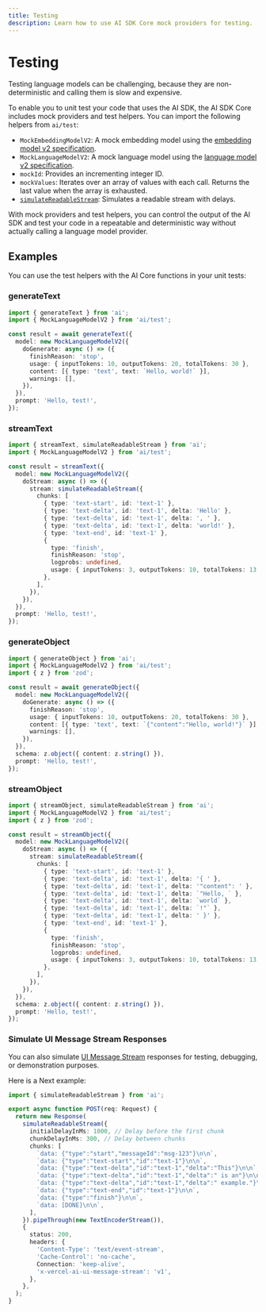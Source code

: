 ---
title: Testing
description: Learn how to use AI SDK Core mock providers for testing.
---

# Testing

Testing language models can be challenging, because they are non-deterministic
and calling them is slow and expensive.

To enable you to unit test your code that uses the AI SDK, the AI SDK Core
includes mock providers and test helpers. You can import the following helpers from `ai/test`:

- `MockEmbeddingModelV2`: A mock embedding model using the [embedding model v2 specification](https://github.com/vercel/ai/blob/v5/packages/provider/src/embedding-model/v2/embedding-model-v2.ts).
- `MockLanguageModelV2`: A mock language model using the [language model v2 specification](https://github.com/vercel/ai/blob/v5/packages/provider/src/language-model/v2/language-model-v2.ts).
- `mockId`: Provides an incrementing integer ID.
- `mockValues`: Iterates over an array of values with each call. Returns the last value when the array is exhausted.
- [`simulateReadableStream`](/docs/reference/ai-sdk-core/simulate-readable-stream): Simulates a readable stream with delays.

With mock providers and test helpers, you can control the output of the AI SDK
and test your code in a repeatable and deterministic way without actually calling
a language model provider.

## Examples

You can use the test helpers with the AI Core functions in your unit tests:

### generateText

```ts
import { generateText } from 'ai';
import { MockLanguageModelV2 } from 'ai/test';

const result = await generateText({
  model: new MockLanguageModelV2({
    doGenerate: async () => ({
      finishReason: 'stop',
      usage: { inputTokens: 10, outputTokens: 20, totalTokens: 30 },
      content: [{ type: 'text', text: `Hello, world!` }],
      warnings: [],
    }),
  }),
  prompt: 'Hello, test!',
});
```

### streamText

```ts
import { streamText, simulateReadableStream } from 'ai';
import { MockLanguageModelV2 } from 'ai/test';

const result = streamText({
  model: new MockLanguageModelV2({
    doStream: async () => ({
      stream: simulateReadableStream({
        chunks: [
          { type: 'text-start', id: 'text-1' },
          { type: 'text-delta', id: 'text-1', delta: 'Hello' },
          { type: 'text-delta', id: 'text-1', delta: ', ' },
          { type: 'text-delta', id: 'text-1', delta: 'world!' },
          { type: 'text-end', id: 'text-1' },
          {
            type: 'finish',
            finishReason: 'stop',
            logprobs: undefined,
            usage: { inputTokens: 3, outputTokens: 10, totalTokens: 13 },
          },
        ],
      }),
    }),
  }),
  prompt: 'Hello, test!',
});
```

### generateObject

```ts
import { generateObject } from 'ai';
import { MockLanguageModelV2 } from 'ai/test';
import { z } from 'zod';

const result = await generateObject({
  model: new MockLanguageModelV2({
    doGenerate: async () => ({
      finishReason: 'stop',
      usage: { inputTokens: 10, outputTokens: 20, totalTokens: 30 },
      content: [{ type: 'text', text: `{"content":"Hello, world!"}` }],
      warnings: [],
    }),
  }),
  schema: z.object({ content: z.string() }),
  prompt: 'Hello, test!',
});
```

### streamObject

```ts
import { streamObject, simulateReadableStream } from 'ai';
import { MockLanguageModelV2 } from 'ai/test';
import { z } from 'zod';

const result = streamObject({
  model: new MockLanguageModelV2({
    doStream: async () => ({
      stream: simulateReadableStream({
        chunks: [
          { type: 'text-start', id: 'text-1' },
          { type: 'text-delta', id: 'text-1', delta: '{ ' },
          { type: 'text-delta', id: 'text-1', delta: '"content": ' },
          { type: 'text-delta', id: 'text-1', delta: `"Hello, ` },
          { type: 'text-delta', id: 'text-1', delta: `world` },
          { type: 'text-delta', id: 'text-1', delta: `!"` },
          { type: 'text-delta', id: 'text-1', delta: ' }' },
          { type: 'text-end', id: 'text-1' },
          {
            type: 'finish',
            finishReason: 'stop',
            logprobs: undefined,
            usage: { inputTokens: 3, outputTokens: 10, totalTokens: 13 },
          },
        ],
      }),
    }),
  }),
  schema: z.object({ content: z.string() }),
  prompt: 'Hello, test!',
});
```

### Simulate UI Message Stream Responses

You can also simulate [UI Message Stream](/docs/ai-sdk-ui/stream-protocol#ui-message-stream) responses for testing,
debugging, or demonstration purposes.

Here is a Next example:

```ts filename="route.ts"
import { simulateReadableStream } from 'ai';

export async function POST(req: Request) {
  return new Response(
    simulateReadableStream({
      initialDelayInMs: 1000, // Delay before the first chunk
      chunkDelayInMs: 300, // Delay between chunks
      chunks: [
        `data: {"type":"start","messageId":"msg-123"}\n\n`,
        `data: {"type":"text-start","id":"text-1"}\n\n`,
        `data: {"type":"text-delta","id":"text-1","delta":"This"}\n\n`,
        `data: {"type":"text-delta","id":"text-1","delta":" is an"}\n\n`,
        `data: {"type":"text-delta","id":"text-1","delta":" example."}\n\n`,
        `data: {"type":"text-end","id":"text-1"}\n\n`,
        `data: {"type":"finish"}\n\n`,
        `data: [DONE]\n\n`,
      ],
    }).pipeThrough(new TextEncoderStream()),
    {
      status: 200,
      headers: {
        'Content-Type': 'text/event-stream',
        'Cache-Control': 'no-cache',
        Connection: 'keep-alive',
        'x-vercel-ai-ui-message-stream': 'v1',
      },
    },
  );
}
```
